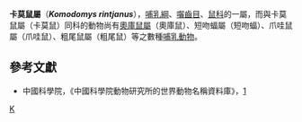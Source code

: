 {{Automatic taxobox
| taxon = Komodomys
| image = 
| image_caption = 
| authority = Musser & Boeadi, 1980
| species = '''''K. rintjanus'''''
| binomial = ''Komodomys rintjanus''
| binomial_authority = (Sody, 1941)
| synonyms = 
}}

'''卡莫鼠屬'''（'''''Komodomys rintjanus'''''），[[哺乳綱|哺乳綱]]、[[囓齒目|囓齒目]]、[[鼠科|鼠科]]的一屬，而與卡莫鼠屬（卡莫鼠）同科的動物尚有[[奧庫鼠屬|奧庫鼠屬]]（奧庫鼠）、短吻蝠屬（短吻蝠）、爪哇鼠屬（爪哇鼠）、粗尾鼠屬（粗尾鼠）等之數種[[哺乳動物|哺乳動物]]。

==參考文獻==
*中國科學院，《中國科學院動物研究所的世界動物名稱資料庫》，[https://web.archive.org/web/20050718232917/http://vzd.brim.ac.cn/division/fauna/index.asp]
{{Taxonbar|from=Q1768917}}

[[Category:鼠亚科|K]]